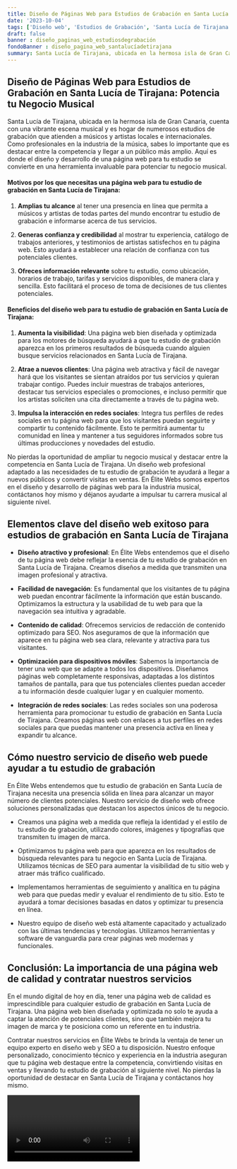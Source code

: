 ```yaml
---
title: Diseño de Páginas Web para Estudios de Grabación en Santa Lucía de Tirajana
date: '2023-10-04'
tags: ['Diseño web', 'Estudios de Grabación', 'Santa Lucía de Tirajana']
draft: false
banner : diseño_paginas_web_estudiosdegrabación
fondoBanner : diseño_pagina_web_santalucíadetirajana
summary: Santa Lucía de Tirajana, ubicada en la hermosa isla de Gran Canaria, cuenta con una vibrante escena musical y es hogar de numerosos estudios de grabación que atienden a músicos y artistas locales e internacionales. Como profesionales en la industria de la música, sabes lo importante que es destacar entre la competencia y llegar a un público más amplio. Aquí es donde el diseño y desarrollo de una página web para tu estudio se convierte en una herramienta invaluable para potenciar tu negocio musical.
---
```


## Diseño de Páginas Web para Estudios de Grabación en Santa Lucía de Tirajana: Potencia tu Negocio Musical

Santa Lucía de Tirajana, ubicada en la hermosa isla de Gran Canaria, cuenta con una vibrante escena musical y es hogar de numerosos estudios de grabación que atienden a músicos y artistas locales e internacionales. Como profesionales en la industria de la música, sabes lo importante que es destacar entre la competencia y llegar a un público más amplio. Aquí es donde el diseño y desarrollo de una página web para tu estudio se convierte en una herramienta invaluable para potenciar tu negocio musical.

#### Motivos por los que necesitas una página web para tu estudio de grabación en Santa Lucía de Tirajana:

1. **Amplias tu alcance** al tener una presencia en línea que permita a músicos y artistas de todas partes del mundo encontrar tu estudio de grabación e informarse acerca de tus servicios.

2. **Generas confianza y credibilidad** al mostrar tu experiencia, catálogo de trabajos anteriores, y testimonios de artistas satisfechos en tu página web. Esto ayudará a establecer una relación de confianza con tus potenciales clientes.

3. **Ofreces información relevante** sobre tu estudio, como ubicación, horarios de trabajo, tarifas y servicios disponibles, de manera clara y sencilla. Esto facilitará el proceso de toma de decisiones de tus clientes potenciales.

#### Beneficios del diseño web para tu estudio de grabación en Santa Lucía de Tirajana:

1. **Aumenta la visibilidad**: Una página web bien diseñada y optimizada para los motores de búsqueda ayudará a que tu estudio de grabación aparezca en los primeros resultados de búsqueda cuando alguien busque servicios relacionados en Santa Lucía de Tirajana.

2. **Atrae a nuevos clientes**: Una página web atractiva y fácil de navegar hará que los visitantes se sientan atraídos por tus servicios y quieran trabajar contigo. Puedes incluir muestras de trabajos anteriores, destacar tus servicios especiales o promociones, e incluso permitir que los artistas soliciten una cita directamente a través de tu página web.

3. **Impulsa la interacción en redes sociales**: Integra tus perfiles de redes sociales en tu página web para que los visitantes puedan seguirte y compartir tu contenido fácilmente. Esto te permitirá aumentar tu comunidad en línea y mantener a tus seguidores informados sobre tus últimas producciones y novedades del estudio.

No pierdas la oportunidad de ampliar tu negocio musical y destacar entre la competencia en Santa Lucía de Tirajana. Un diseño web profesional adaptado a las necesidades de tu estudio de grabación te ayudará a llegar a nuevos públicos y convertir visitas en ventas. En Élite Webs somos expertos en el diseño y desarrollo de páginas web para la industria musical, contáctanos hoy mismo y déjanos ayudarte a impulsar tu carrera musical al siguiente nivel.

<GifSeo />

<Cta />

## Elementos clave del diseño web exitoso para estudios de grabación en Santa Lucía de Tirajana

- **Diseño atractivo y profesional**: En Élite Webs entendemos que el diseño de tu página web debe reflejar la esencia de tu estudio de grabación en Santa Lucía de Tirajana. Creamos diseños a medida que transmiten una imagen profesional y atractiva.

- **Facilidad de navegación**: Es fundamental que los visitantes de tu página web puedan encontrar fácilmente la información que están buscando. Optimizamos la estructura y la usabilidad de tu web para que la navegación sea intuitiva y agradable.

- **Contenido de calidad**: Ofrecemos servicios de redacción de contenido optimizado para SEO. Nos aseguramos de que la información que aparece en tu página web sea clara, relevante y atractiva para tus visitantes.

- **Optimización para dispositivos móviles**: Sabemos la importancia de tener una web que se adapte a todos los dispositivos. Diseñamos páginas web completamente responsivas, adaptadas a los distintos tamaños de pantalla, para que tus potenciales clientes puedan acceder a tu información desde cualquier lugar y en cualquier momento.

- **Integración de redes sociales**: Las redes sociales son una poderosa herramienta para promocionar tu estudio de grabación en Santa Lucía de Tirajana. Creamos páginas web con enlaces a tus perfiles en redes sociales para que puedas mantener una presencia activa en línea y expandir tu alcance.

## Cómo nuestro servicio de diseño web puede ayudar a tu estudio de grabación

En Élite Webs entendemos que tu estudio de grabación en Santa Lucía de Tirajana necesita una presencia sólida en línea para alcanzar un mayor número de clientes potenciales. Nuestro servicio de diseño web ofrece soluciones personalizadas que destacan los aspectos únicos de tu negocio.

- Creamos una página web a medida que refleja la identidad y el estilo de tu estudio de grabación, utilizando colores, imágenes y tipografías que transmiten tu imagen de marca.

- Optimizamos tu página web para que aparezca en los resultados de búsqueda relevantes para tu negocio en Santa Lucía de Tirajana. Utilizamos técnicas de SEO para aumentar la visibilidad de tu sitio web y atraer más tráfico cualificado.

- Implementamos herramientas de seguimiento y analítica en tu página web para que puedas medir y evaluar el rendimiento de tu sitio. Esto te ayudará a tomar decisiones basadas en datos y optimizar tu presencia en línea.

- Nuestro equipo de diseño web está altamente capacitado y actualizado con las últimas tendencias y tecnologías. Utilizamos herramientas y software de vanguardia para crear páginas web modernas y funcionales.

## Conclusión: La importancia de una página web de calidad y contratar nuestros servicios

En el mundo digital de hoy en día, tener una página web de calidad es imprescindible para cualquier estudio de grabación en Santa Lucía de Tirajana. Una página web bien diseñada y optimizada no solo te ayuda a captar la atención de potenciales clientes, sino que también mejora tu imagen de marca y te posiciona como un referente en tu industria. 

Contratar nuestros servicios en Élite Webs te brinda la ventaja de tener un equipo experto en diseño web y SEO a tu disposición. Nuestro enfoque personalizado, conocimiento técnico y experiencia en la industria aseguran que tu página web destaque entre la competencia, convirtiendo visitas en ventas y llevando tu estudio de grabación al siguiente nivel. No pierdas la oportunidad de destacar en Santa Lucía de Tirajana y contáctanos hoy mismo.

<Video />

<CtaBot job='Estudios de Grabación' city='Santa Lucía de Tirajana'/>

<Gmaps query='Santa Lucía de Tirajana+españa+maps' />
